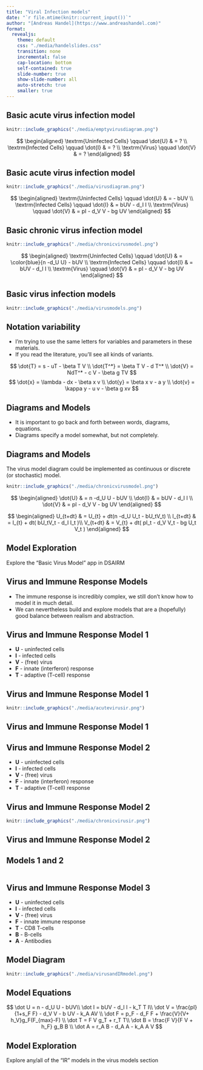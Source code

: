 ---
title: "Viral Infection models"
date: "`r file.mtime(knitr::current_input())`"
author: "[Andreas Handel](https://www.andreashandel.com)"
format: 
  revealjs:
    theme: default
    css: "./media/handelslides.css"
    transition: none
    incremental: false
    cap-location: bottom
    self-contained: true
    slide-number: true
    show-slide-number: all
    auto-stretch: true
    smaller: true
---



## Basic acute virus infection model

```{r acutevirusdiagram0,  out.width = '70%', echo=FALSE, fig.align='center'}
knitr::include_graphics("./media/emptyvirusdiagram.png")
```

$$
\begin{aligned}
\textrm{Uninfected Cells} \qquad \dot{U} & =  ? \\
\textrm{Infected Cells} \qquad \dot{I} & =  ? \\     
\textrm{Virus} \qquad  \dot{V} & =  ? 
\end{aligned}
$$

## Basic acute virus infection model

```{r acutevirusdiagram,  out.width = '70%', echo=FALSE, fig.align='center'}
knitr::include_graphics("./media/virusdiagram.png")
```

$$
\begin{aligned}
\textrm{Uninfected Cells} \qquad \dot{U} & =   - bUV \\
\textrm{Infected Cells} \qquad \dot{I} & =  bUV - d_I I \\     
\textrm{Virus} \qquad  \dot{V} & =  pI - d_V V -  bg UV 
\end{aligned}
$$



## Basic chronic virus infection model

```{r virusdiagram,  out.width = '70%', echo=FALSE, fig.align='center'}
knitr::include_graphics("./media/chronicvirusmodel.png")
```

$$
\begin{aligned}
\textrm{Uninfected Cells} \qquad \dot{U} & = \color{blue}{n -d_U U} - bUV \\
\textrm{Infected Cells} \qquad \dot{I} & =  bUV - d_I I \\     
\textrm{Virus} \qquad  \dot{V} & =  pI - d_V V -  bg UV 
\end{aligned}
$$

## Basic virus infection models

```{r virusmodels,  fig.cap='Dynamics of simple viral infection models. A) acute infection. B) chronic infection.', out.width = '80%', fig.align='center', echo=FALSE}
knitr::include_graphics("./media/virusmodels.png")
```



## Notation variability
* I'm trying to use the same letters for variables and parameters in these materials.
* If you read the literature, you'll see all kinds of variants.

$$
\dot{T} = s - uT - \beta T V \\
\dot{T^*}  =  \beta T V - d T^* \\
\dot{V}  =  NdT^* - c V -  \beta g TV 
$$
$$
\dot{x} = \lambda - dx - \beta x v \\
\dot{y}  =  \beta x v - a y \\
\dot{v}  =  \kappa y - u v -  \beta g xv 
$$


## Diagrams and Models
* It is important to go back and forth between words, diagrams, equations.
* Diagrams specify a model somewhat, but not completely. 


## Diagrams and Models
The virus model diagram could be implemented as continuous or discrete (or stochastic) model.

```{r virusdiagram2,  out.width = '70%', fig.align='center', echo=FALSE}
knitr::include_graphics("./media/chronicvirusmodel.png")
```

$$
\begin{aligned}
\dot{U} & = n -d_U U - bUV \\
\dot{I} & =  bUV - d_I I \\     
\dot{V} & =  pI - d_V V -  bg UV 
\end{aligned}
$$

$$
\begin{aligned}
U_{t+dt} & = U_{t} + dt(n -d_U U_t - bU_tV_t) \\
I_{t+dt} & = I_{t} + dt( bU_tV_t - d_I I_t )\\     
V_{t+dt} & = V_{t} + dt( pI_t - d_V V_t -  bg U_t V_t ) 
\end{aligned}
$$


## Model Exploration
Explore the "Basic Virus Model" app in DSAIRM


## Virus and Immune Response Models
* The immune response is incredibly complex, we still don't know how to model it in much detail.
* We can nevertheless build and explore models that are a (hopefully) good balance between realism and abstraction.


## Virus and Immune Response Model 1

* **U** - uninfected cells 
* **I** - infected cells
* **V** - (free) virus
* **F** - innate (interferon) response
* **T** - adaptive (T-cell) response

## Virus and Immune Response Model 1

```{r acutevirusdiagram2,  out.width = '70%', fig.align='center', echo=FALSE}
knitr::include_graphics("./media/acutevirusir.png")
```

## Virus and Immune Response Model 1


\begin{aligned}
\dot U & = - b U V  \\
\dot I & = b U V - d_I I - k_T T I   \\
\dot V & = \frac{p}{1+k_F F}I - d_V V - gb UV \\
\dot F & = r_F I - d_F F \\
\dot T & = r_T T F - d_T T
\end{aligned}



## Virus and Immune Response Model 2

* **U** - uninfected cells 
* **I** - infected cells
* **V** - (free) virus
* **F** - innate (interferon) response
* **T** - adaptive (T-cell) response


## Virus and Immune Response Model 2

```{r chronicvirusdiagram2,  out.width = '70%', fig.align='center', echo=FALSE}
knitr::include_graphics("./media/chronicvirusir.png")
```


## Virus and Immune Response Model 2

\begin{aligned}
\dot U & = n - d_U U - b U V  \\
\dot I & = bUV - d_I I - k_T T I   \\
\dot V & = \frac{p}{1+k_F F}I - d_V V - gb UV \\
\dot F & = r_F I - d_F F \\
\dot T & = r_T T V - d_T T
\end{aligned}

## Models 1 and 2

:::: {.columns}
::: {.column width="50%"}
\begin{aligned}
\dot U & = - b U V  \\
\dot I & = b U V - d_I I - k_T T I   \\
\dot V & = \frac{p}{1+k_F F}I - d_V V - gb UV \\
\dot F & = r_F I - d_F F \\
\dot T & = r_T T F - d_T T
\end{aligned}
:::

::: {.column width="50%"}
\begin{aligned}
\dot U & = \color{blue}{n - d_U U} - b U V  \\
\dot I & = bUV - d_I I - k_T T I   \\
\dot V & = \frac{p}{1+k_F F}I - d_V V - gb UV \\
\dot F & = r_F I - d_F F \\
\dot T & = \color{blue}{r_T T V} - d_T T
\end{aligned}
:::
::::





## Virus and Immune Response Model 3


* **U** - uninfected cells 
* **I** - infected cells
* **V** - (free) virus
* **F** - innate immune response
* **T** - CD8 T-cells
* **B** - B-cells
* **A** - Antibodies


## Model Diagram
```{r VirusIR,  echo=FALSE, out.width="90%", fig.align='center'}
knitr::include_graphics("./media/virusandIRmodel.png")
```


## Model Equations
$$
\dot U = n - d_U U - bUV\\ 
\dot I = bUV - d_I I - k_T T I\\
\dot V = \frac{pI}{1+s_F F} - d_V V - b UV - k_A AV \\
\dot F = p_F - d_F F + \frac{V}{V+ h_V}g_F(F_{max}-F)  \\ 
\dot T = F V g_T + r_T T\\
\dot B = \frac{F V}{F V + h_F} g_B B \\
\dot A = r_A B - d_A A - k_A A V
$$

## Model Exploration
Explore any/all of the "IR" models in the virus models section

<!-- ## Homework -->

<!-- * If you haven't already, take a look at the "Basic Bacteria Model" app and - in as much detail as you have time - go through the "What to do" tasks. You can try yourself first, or look at the solution right away. -->
<!-- * Take an especially close look at the solution for task 6, we will use a similar approach tomorrow. -->
<!-- * Link to solution file is in the schedule of the class website.  -->






